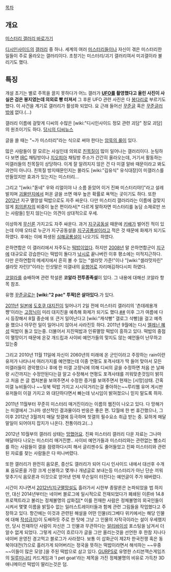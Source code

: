 [[목차]]
== 개요 ==
[http://gall.dcinside.com/list.php?id=mystery 미스터리 갤러리 바로가기]

[[디시인사이드]]의 [[갤러리]] 중 하나. 세계의 여러 [[미스터리]]들이나 자신이 겪은 미스터리한 일들이 주로 올라오는 갤러리이다. 초창기는 미스터리/괴기 갤러리여서 미괴갤이라 불리기도 했다.

== 특징 ==
개설 초기는 별로 주목을 끌지 못하다가 어느 갤러가 '''[[UFO]]를 촬영했다고 올린 사진이 사실은 검은 봉지였는데 의외로 빵 터져서''' 그 후론 UFO 관련 사진은 다 [[봉다리]]로 부르기도 했다. 이 사건을 계기로 갤러리가 활성화 되었다. 요 근래 들어선 [[꾸준글]] 혹은 [[꾸준글러]]밖에 없다.(…)

갤러리 이름에 걸맞게 디씨의 수많은 [wiki:"디시인사이드 정모 관련 괴담" 정모 괴담]의 원조이기도 하다. [http://poll.dcnews.in/dcnews/news/news_list.php?code=human&id=1639&curPage=&s_title=&s_body=&s_name=&s_que=&page=130 당시의 디씨뉴스]

글을 쓸 때는 "~가 미스터리"라는 식으로 써야 한다는 [[암묵의 룰]]이 있다.

많은 사람들이 잘 모르는 사실인데 의외로 [[친목질]]이 많이 일어나는 갤러리이다. 눈팅하다 보면 [[IRC]] 채팅방이나 [[지오피아]] 채팅방 주소가 간간히 올라오는데, 거기서 활동하는 미갤러들의 친목질이 상당하다. 이게 잘 알려지지 않은 건 다 미갤 알바 때문이라고 봐도 과언이 아니다. 친목질 방지때문인지는 몰라도 [wiki:"김유식" 유식대장]이 미갤러스를 만들었지만 효과가 있는지는 미스터리...

그리고 "[wiki:"돋네" 우와 리얼이야 나 소름 돋았어 이거 진짜 미스터리야!]"라고 설레발치며 [[괴물딴지]]에서 퍼온 글을 쓰면 매우 높은 확률로 욕먹는 곳이기도 하다. 또한 [[2012년]] 지구 멸망설 떡밥으로도 자주 싸운다. 다만 미스터리 갤러리라는 이름에 걸맞지 않게 [[회의론]]자의 비중이 높은 편이라서[* 다르게 말하자면 미스터리를 농담 소재로만 쓰는 사람들] 믿지 않는다는 의견이 상대적으로 우세.

이상하게 [[무신론]] 가지고도 자주 싸운다. 과거 [[지구공동설]] 때문에 [[키배]]가 벌어진 적이 있는데 이때 오타로 누군가 지구공동설을 [[지구공룡설]]이라고 적은 것 때문에 화제가 되기도 하였다. 후에는 이에 파생된 [[심해공룡설]]이 나오기도 하였다.

은하연합은 이 갤러리에서 자주도는 [[떡밥]]이었다. 하지만 [[2008년]] 말 은하연합군이 [[지구]]에 대규모로 강습한다는 떡밥이 돌다가 [[낚시]]로 끝나버린 이후 평소에는 미적지근하다. 다만 은하연합의 메세지에서 흔히 볼 수 있는 "셀라맛 가준!"이나 "[wiki:"셀라맛자린" 셀라맛 자린]!"이라는 인삿말은 미갤내의 [[유행어]]로 자리매김하다시피 하였다.

[[코알라]]를 숭배하며 관련 학설론 '''코알라 전투종족설'''이 있다. 그 내용에 대해선 코알라 항목 참조.

유명 [[꾸준글]]로는 '''[wiki:"2 pac" 투팍]은 살아있다.'''가 있다.

[[2011년]] [[일본]]에 [[도호쿠 대지진]]이 일어나기 2일 전에 미스터리 갤러리의 '츤데레용개쨩'이라는 [[고정닉]]이 미리 대지진을 예측해 화제가 되기도 했다.[http://gall.dcinside.com/list.php?id=mystery&no=442629 ##] 이후 그가 여름에 다시 등장해서 8월 중순에 또 큰거 일어난다고 [wiki:"캐삭빵" 갤로그 삭빵]을 걸고 예측을 했으나 아무런 일이 일어나지 않아서 사라진듯 하다. 2011년 9월에는 다시 [[엘레닌 혜성]] 떡밥이 돌고 있는중. 더불어서 지진떡밥과 인류멸망 떡밥이 흥하고 있다. 떡밥의 중점이 멸망이기 때문에 온갖 개드립과 사이비 예언가들의 맞지도 않는 예언들이 난무하고 있는중

그리고 2010년 11월 11일에 자신이 2060년의 미래에 온 군인이라고 주장하는 rain이란 유저가 나타나서 여러가지를 예언했는데 이중 연평도 포격사태가 딱 들어 맞아서 모든 미갤러들이 경악했으나 후에 한 미갤 고정닉에 의해 디씨의 글을 수정하면 처음 쓴 날짜랑 시간까지는 수정안된다는걸 알고 수정해서 연평도 포격사태를 끼워맞춘것임이 밝히고 처음 쓴 글 캡처본을 보여주면서 수정한 증거를 보여주면서 현재는 [시망]상태.
간혹 미갤 뉴비들이나 ~~뒷북 떡밥 가지고 시시덕거리는걸 좋아하는~~루리웹 유머 게시판 유저들이 이걸 가지고 와 대단하다면서 빠는데 낚시임이 밝혀졌으니 믿지 말도록 하자.

2011년 11월부터 꾸준히 미스터리 매거진이라는 이름의 웹진이 나오고 있다. 다 망해가는 미갤에서 그나마 생산적인 결과물이라 반응은 좋은 편. 12월에 한 번 휴간했으나, 그 이후 2012년 3월까지 매달 힛갤에 등극하며 힛갤의 필수요소 취급 받는 중. 묘하게 매달 말일이 되어야지 잡지가 나온다. 전통이라고(...)

2012년 10월부의 갤러리 상태는 [[망했어요]]. 진짜 미스터리 갤러리 다운 자료는 그나마 매달마다 나오는 미스터리 매거진뿐.. 사이비 예언가들과 미스터리와는 관련없는 뻘소리를 하는 사람들이 갤을 점령하다시피 해서 글리젠수도 줄어들었고 진짜 미스터리와 관련된 자료를 찾는 사람들은 다 떠나버렸다. 

또한 갤러리가 완전히 음모론, 증산도 갤러리가 되어 디시 인사이드 내에서 대선후 수개표 음모론을 가장 크게 신봉하고 몇개나 개념글로 보내는등  미스터리가 아닌 단순 끼워맞추기식 음모론과 이것으로 얻어낸 언제 무슨일이 터진다는 예언글이 주가 돼버렸다.

시간이 지나면서 [[2012년/지구멸망설]]도 흘러가서 시한부 종말론은 논파되었을 법 하지만, 대신 2014년부터는 네이버 블로그에 일시적으로 전재되었다가 폐쇄된 이른바 14.8 프로젝트라고 불리는 정체불명의 삽화집[* 이를 전재한 사람은 정체불명의 외국인들이 시켜서 몇몇 이름을 밝힐수 없는 일러스트레이터들과 함께 관련 그림들을 작업했다고 주장하고 있다. 항간에는 이것과 관련된 해설을 어떤 인물(리그베다 위키에서는 해당 인물에 대해 [[작성금지]])이 도배하듯 주로 한 탓에 그냥 그 인물의 자작극이라는 설이 우세했지만, 당시 전재하던 사람이 자신은 그 인물과 무관하다는 [[알리바이]]성 포스팅을 남겨서 더 알수 없게 되었다. 그렇게 시간이 흐르다가 글을 그만 올리는것을 선언한 후 한참 지나다 네이버 운영진 경고먹고 블로그가 사라졌다. 보통 이 삽화군이 제2차 한국전쟁 혹은 동북아대전(?)으로 흘러가게 되어버리는 정국을 뜻하는 떡밥이라면서 해석하는 ~~우중~~이들이 많은 모양.]을 주된 떡밥으로 삼고 있다. [[GURPS]]로 유명한 스티븐잭슨게임즈의 [[일루미나티]] 카드게임과 'I pet goat'라는 제목을 가진 정체불명의 비유로 가득찬 3D 애니메이션 떡밥이 딸리는것은 덤.

